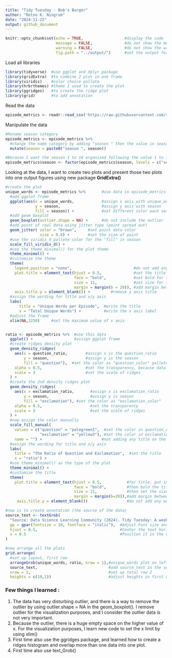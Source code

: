```yaml
---
title: "Tidy Tuesday - Bob's Burger"
author: "Retno K. Ningrum"
date: "2024-11-25"
output: github_document
---
```


```r
knitr::opts_chunk$set(echo = TRUE,                  #display the code
                      message = FALSE,              #do not show the message
                      warning = FALSE,              #do not show the warning
                      fig.path = "../output/")      #set the output for image
```

Load all libraries
```r
library(tidyverse)  #use ggplot and dplyr package 
library(gridExtra)  #to combine 2 plot in one frame
library(viridis)    #color choice pallate
library(hrbrthemes) #theme I used to create the plot
library(ggridges)   #to create the ridge plot
library(grid)       #to add annotation
```
Read the data
```r
episode_metrics <- readr::read_csv('https://raw.githubusercontent.com/rfordatascience/tidytuesday/master/data/2024/2024-11-19/episode_metrics.csv')
```

Manipulate the data
```r
#Rename season category
episode_metrics <- episode_metrics %>%
  #change the name category by adding "season " then the value in season
  mutate(season = paste0("season ", season))  

#Because I want the season 1 to 14 organized following the value 1 to 14, then I have to change the data type into factor then arrange their level.
episode_metrics$season <- factor(episode_metrics$season, levels = c("season 1", "season 2", "season 3", "season 4", "season 5", "season 6", "season 7", "season 8", "season 9", "season 10", "season 11", "season 12", "season 13", "season 14"))
```

Looking at the data, I want to create two plots and present those two plots into one output figures using new package **GridExtra()**
```r

#create the plot
unique_words <- episode_metrics %>%       #use data in episode_metrics
  #add ggplot frame
  ggplot(aes(x = unique_words,            #assign x axis with unique_words
             y = season,                  #assign y axis with season
             fill = season)) +            #set different color each season
  #add geom boxplot
  geom_boxplot(outlier.shape = NA) +      #do not include the outlier
  #add point of real data using jitter type (point spread out)
  geom_jitter( color = "brown",     #set point data color 
               size = 0.8) +        #set the size of point
  #use the viridis_d pallete color for the "fill" in season
  scale_fill_viridis_d() +
  #use the theme_minimal() for the plot theme
  theme_minimal() +
  #customize the theme
  theme(
    legend.position = "none",                           #do not add any legend
    plot.title = element_text(hjust = 0.5,              #set the title position into center
                              face = "bold",            #set bold for title
                              size = 11,                #set size for title
                              margin = margin(b = 20)), #add margin between title to plot
    axis.title.y = element_blank()) +         #remove y axis title        
  #assign the wording for title and x/y axis  
  labs( 
      title = "Unique Words per Episode",  #write the title
      x = "Total Unique Words") +          #write the x axis label
  #adjust the frame 
  xlim(NA,1250)     #set the maximum value of x axis


ratio <- episode_metrics %>%  #use this data
  ggplot() +                  #assign ggplot frame
  #create ridges density plot
  geom_density_ridges(
    aes(x = question_ratio,        #assign x is the question_ratio
        y = season,                #assign y is the season
        fill = "question"),  #set the color as "question_color" pallete 
    alpha = 0.5,                   #set the transparency, because data might overlap
    scale = 3                      #set the scale of ridges
  ) +
  #create the 2nd density ridges plot
  geom_density_ridges(
    aes(x = exclamation_ratio,       #assign x is exclamation_ratio
        y = season,                  #assign y is season
        fill = "exclamation"), #set the color as "exclamation_color"
    alpha = 0.5,                     #set the transparency
    scale = 3                        #set the scale of ridges
  ) +
  #now assign the color manually
  scale_fill_manual(
    values = c("question" = "palegreen1",  #set the color in question_color
               "exclamation" = "yellow3"), #set the color in exclamation_color
    name = "") +                          #not adding any title on the fill (not necessary) 
  #assign the wording for title and x/y axis
  labs(
    title = "The Ratio of Question and Exclamation",  #set the title
    x = "ratio") +                                                         #set the x axis
  #use theme_minimal() as the type of the plot
  theme_minimal() +
  #customize the title
  theme(
    plot.title = element_text(hjust = 0.5,           #for title, put in the center alignment
                              face = "bold",         #then bold the title
                              size = 11,             #then set the size
                              margin = margin(b=20)),#add margin between title to plot
     axis.title.y = element_blank())                 #do not add any words in y axis

#now is to create annotation (the source of the data)
source_text <- textGrob(
  "Source: Data Science Learning Community (2024). Tidy Tuesday: A weekly social data project. https://tidytues.day", 
  gp = gpar(fontsize = 10, fontface = "italic"),  #Adjust Font size and style
  hjust = 0.5,                                    #Center the text horizontally
  x = 0.5                                         #Position it in the center
)

#now arrange all the plots
grid.arrange(
  #set up layout, first row
  arrangeGrob(unique_words, ratio, nrow = 1),#unique_words plot on left, ratio on right, in one row 
  source_text,                               #add source_text in the second row
  nrow = 2,                                  #set up total row 2 
  heights = c(10,1))                         #adjust heights in first main row 10, and second row is 1
```

### Few things I learned :   
1. The data has very disturbing outlier, and there is a way to remove the outlier by using outlier.shape = NA in the geom_boxplot(). I remove outlier for the visualization purposes, and I consider the outlier data is not very important.  
2. Because the outlier, there is a huge empty space on the higher value of x. For the visualization purposes, I learn new code to set the x limit by using xlim()  
3. First time also use the ggridges package, and learned how to create a ridges histogram and overlap more than one data into one plot.  
4. First time also use text_Grob()